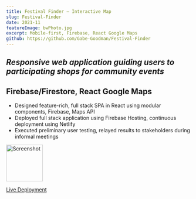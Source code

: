```yaml
---
title: Festival Finder – Interactive Map
slug: Festival-Finder
date: 2021-11
featureImage: bwPhoto.jpg
excerpt: Mobile-first, Firebase, React Google Maps
github: https://github.com/Gabe-Goodman/Festival-Finder
---
```


## _Responsive web application guiding users to participating shops for community events_

## Firebase/Firestore, React Google Maps

- Designed feature-rich, full stack SPA in React using modular components, Firebase, Maps API
- Deployed full stack application using Firebase Hosting, continuous deployment using Netlify
- Executed preliminary user testing, relayed results to stakeholders during informal meetings

<img alt="Screenshot" src="screenshot.png" height="100" />

[Live Deployment](https://komichinonoel.netlify.app/)
